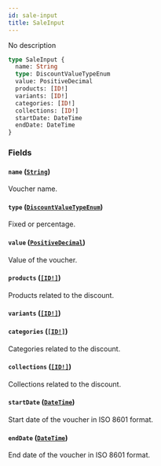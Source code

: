 ```yaml
---
id: sale-input
title: SaleInput
---
```


No description

```graphql
type SaleInput {
  name: String
  type: DiscountValueTypeEnum
  value: PositiveDecimal
  products: [ID!]
  variants: [ID!]
  categories: [ID!]
  collections: [ID!]
  startDate: DateTime
  endDate: DateTime
}
```

### Fields

#### `name` ([`String`](../../../developer/api-reference/scalars/string))

Voucher name.

#### `type` ([`DiscountValueTypeEnum`](../../../developer/api-reference/enums/discount-value-type-enum))

Fixed or percentage.

#### `value` ([`PositiveDecimal`](../../../developer/api-reference/scalars/positive-decimal))

Value of the voucher.

#### `products` ([`[ID!]`](../../../developer/api-reference/scalars/id))

Products related to the discount.

#### `variants` ([`[ID!]`](../../../developer/api-reference/scalars/id))

#### `categories` ([`[ID!]`](../../../developer/api-reference/scalars/id))

Categories related to the discount.

#### `collections` ([`[ID!]`](../../../developer/api-reference/scalars/id))

Collections related to the discount.

#### `startDate` ([`DateTime`](../../../developer/api-reference/scalars/date-time))

Start date of the voucher in ISO 8601 format.

#### `endDate` ([`DateTime`](../../../developer/api-reference/scalars/date-time))

End date of the voucher in ISO 8601 format.
